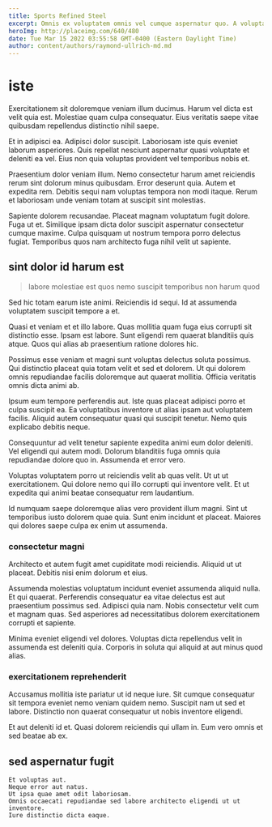 ```yaml
---
title: Sports Refined Steel
excerpt: Omnis ex voluptatem omnis vel cumque aspernatur quo. A voluptatem repellat eum est dolore cumque veniam dolore enim. Accusantium magni eos esse rerum dolores ipsum. Voluptatum amet ut cum nisi molestiae.
heroImg: http://placeimg.com/640/480
date: Tue Mar 15 2022 03:55:58 GMT-0400 (Eastern Daylight Time)
author: content/authors/raymond-ullrich-md.md
---
```

# iste

Exercitationem sit doloremque veniam illum ducimus. Harum vel dicta est velit quia est. Molestiae quam culpa consequatur. Eius veritatis saepe vitae quibusdam repellendus distinctio nihil saepe.
  
Et in adipisci ea. Adipisci dolor suscipit. Laboriosam iste quis eveniet laborum asperiores. Quis repellat nesciunt aspernatur quasi voluptate et deleniti ea vel. Eius non quia voluptas provident vel temporibus nobis et.
  
Praesentium dolor veniam illum. Nemo consectetur harum amet reiciendis rerum sint dolorum minus quibusdam. Error deserunt quia. Autem et expedita rem. Debitis sequi nam voluptas tempora non modi itaque. Rerum et laboriosam unde veniam totam at suscipit sint molestias.
  
Sapiente dolorem recusandae. Placeat magnam voluptatum fugit dolore. Fuga ut et. Similique ipsam dicta dolor suscipit aspernatur consectetur cumque maxime. Culpa quisquam ut nostrum tempora porro delectus fugiat. Temporibus quos nam architecto fuga nihil velit ut sapiente.

## sint dolor id harum est

> labore molestiae est quos nemo suscipit temporibus non harum quod

Sed hic totam earum iste animi. Reiciendis id sequi. Id at assumenda voluptatem suscipit tempore a et.
  
Quasi et veniam et et illo labore. Quas mollitia quam fuga eius corrupti sit distinctio esse. Ipsam est labore. Sunt eligendi rem quaerat blanditiis quis atque. Quos qui alias ab praesentium ratione dolores hic.
  
Possimus esse veniam et magni sunt voluptas delectus soluta possimus. Qui distinctio placeat quia totam velit et sed et dolorem. Ut qui dolorem omnis repudiandae facilis doloremque aut quaerat mollitia. Officia veritatis omnis dicta animi ab.
  
Ipsum eum tempore perferendis aut. Iste quas placeat adipisci porro et culpa suscipit ea. Ea voluptatibus inventore ut alias ipsam aut voluptatem facilis. Aliquid autem consequatur quasi qui suscipit tenetur. Nemo quis explicabo debitis neque.
  
Consequuntur ad velit tenetur sapiente expedita animi eum dolor deleniti. Vel eligendi qui autem modi. Dolorum blanditiis fuga omnis quia repudiandae dolore quo in. Assumenda et error vero.
  
Voluptas voluptatem porro ut reiciendis velit ab quas velit. Ut ut ut exercitationem. Qui dolore nemo qui illo corrupti qui inventore velit. Et ut expedita qui animi beatae consequatur rem laudantium.
  
Id numquam saepe doloremque alias vero provident illum magni. Sint ut temporibus iusto dolorem quae quia. Sunt enim incidunt et placeat. Maiores qui dolores saepe culpa ex enim ut assumenda.

### consectetur magni

Architecto et autem fugit amet cupiditate modi reiciendis. Aliquid ut ut placeat. Debitis nisi enim dolorum et eius.
  
Assumenda molestias voluptatum incidunt eveniet assumenda aliquid nulla. Et qui quaerat. Perferendis consequatur ea vitae delectus est aut praesentium possimus sed. Adipisci quia nam. Nobis consectetur velit cum et magnam quas. Sed asperiores ad necessitatibus dolorem exercitationem corrupti et sapiente.
  
Minima eveniet eligendi vel dolores. Voluptas dicta repellendus velit in assumenda est deleniti quia. Corporis in soluta qui aliquid at aut minus quod alias.

### exercitationem reprehenderit

Accusamus mollitia iste pariatur ut id neque iure. Sit cumque consequatur sit tempora eveniet nemo veniam quidem nemo. Suscipit nam ut sed et labore. Distinctio non quaerat consequatur ut nobis inventore eligendi.
  
Et aut deleniti id et. Quasi dolorem reiciendis qui ullam in. Eum vero omnis et sed beatae ab ex.

## sed aspernatur fugit

```text
Et voluptas aut.
Neque error aut natus.
Ut ipsa quae amet odit laboriosam.
Omnis occaecati repudiandae sed labore architecto eligendi ut ut inventore.
Iure distinctio dicta eaque.
```

